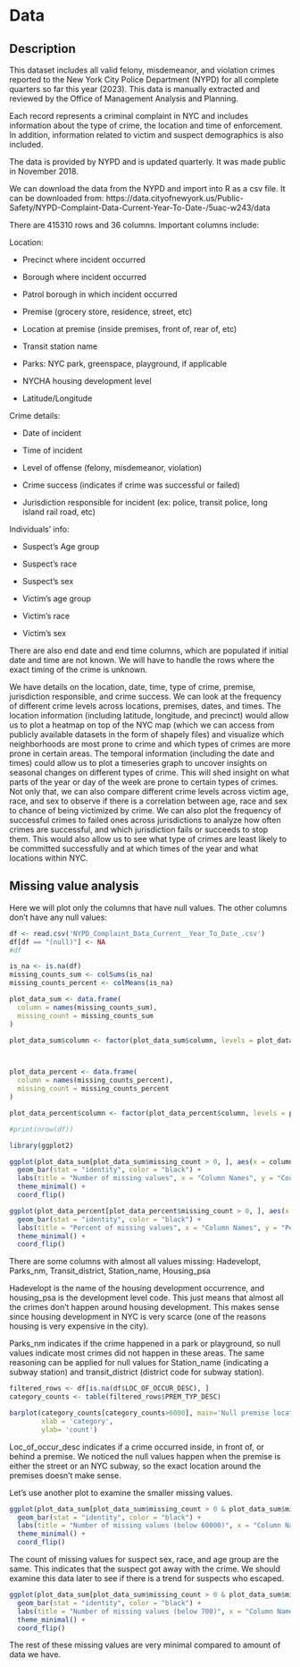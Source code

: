 # Data

## Description



This dataset includes all valid felony, misdemeanor, and violation crimes reported to the New York City Police Department (NYPD) for all complete quarters so far this year (2023). This data is manually extracted and reviewed by the Office of Management Analysis and Planning. 

Each record represents a criminal complaint in NYC and includes information about the type of crime, the location and time of enforcement. In addition, information related to victim and suspect demographics is also included. 

The data is provided by NYPD and is updated quarterly. It was made public in November 2018.

We can download the data from the NYPD and import into R as a csv file. It can be downloaded from: https://data.cityofnewyork.us/Public-Safety/NYPD-Complaint-Data-Current-Year-To-Date-/5uac-w243/data


There are 415310 rows and 36 columns. Important columns include:

Location:

- Precinct where incident occurred

- Borough where incident occurred

- Patrol borough in which incident occurred

- Premise (grocery store, residence, street, etc)

- Location at premise (inside premises, front of, rear of, etc)

- Transit station name

- Parks: NYC park, greenspace, playground, if applicable

- NYCHA housing development level

- Latitude/Longitude

Crime details:

- Date of incident

- Time of incident

- Level of offense (felony, misdemeanor, violation)

- Crime success (indicates if crime was successful or failed)

- Jurisdiction responsible for incident (ex: police, transit police, long island rail road, etc)

Individuals' info:

- Suspect's Age group

- Suspect's race

- Suspect's sex

- Victim's age group

- Victim's race

- Victim's sex


There are also end date and end time columns, which are populated if initial date and time are not known. 
We will have to handle the rows where the exact timing of the crime is unknown.



We have details on the location, date, time, type of crime, premise, jurisdiction responsible, and crime success.
We can look at the frequency of different crime levels across locations, premises, dates, and times.
The location information (including latitude, longitude, and precinct) would allow us to plot a heatmap on top of the NYC map (which we can access from publicly available datasets in the form of shapely files) and visualize which neighborhoods are most prone to crime and which types of crimes are more prone in certain areas. 
The temporal information (including the date and times) could allow us to plot a timeseries graph to uncover insights on seasonal changes on different types of crime. This will shed insight on what parts of the year or day of the week are prone to certain types of crimes.
Not only that, we can also compare different crime levels across victim age, race, and sex to observe if there is a correlation between age, race and sex to chance of being victimized by crime.
We can also plot the frequency of successful crimes to failed ones across jurisdictions to analyze how often crimes are successful, and which jurisdiction fails or succeeds to stop them. This would also allow us to see what type of crimes are least likely to be committed successfully and at which times of the year and what locations within NYC.


## Missing value analysis

Here we will plot only the columns that have null values. The other columns don't have any null values:


```r
df <- read.csv('NYPD_Complaint_Data_Current__Year_To_Date_.csv')
df[df == "(null)"] <- NA
#df
```

```r
is_na <- is.na(df)
missing_counts_sum <- colSums(is_na)
missing_counts_percent <- colMeans(is_na)

plot_data_sum <- data.frame(
  column = names(missing_counts_sum),
  missing_count = missing_counts_sum
)

plot_data_sum$column <- factor(plot_data_sum$column, levels = plot_data_sum$column[order(plot_data_sum$missing_count)])



plot_data_percent <- data.frame(
  column = names(missing_counts_percent),
  missing_count = missing_counts_percent
)

plot_data_percent$column <- factor(plot_data_percent$column, levels = plot_data_percent$column[order(plot_data_percent$missing_count)])
```


```r
#print(nrow(df))
```


```r
library(ggplot2)

ggplot(plot_data_sum[plot_data_sum$missing_count > 0, ], aes(x = column, y = missing_count)) +
  geom_bar(stat = "identity", color = "black") +
  labs(title = "Number of missing values", x = "Column Names", y = "Counts") +
  theme_minimal() +
  coord_flip()

ggplot(plot_data_percent[plot_data_percent$missing_count > 0, ], aes(x = column, y = missing_count)) +
  geom_bar(stat = "identity", color = "black") +
  labs(title = "Percent of missing values", x = "Column Names", y = "Percentage") +
  theme_minimal() +
  coord_flip()


```
There are some columns with almost all values missing: Hadevelopt, Parks_nm, Transit_district, Station_name, Housing_psa

Hadevelopt is the name of the housing development occurrence, and housing_psa is the development level code. This just means that almost all the crimes don't happen around housing development. This makes sense since housing development in NYC is very scarce (one of the reasons housing is very expensive in the city).

Parks_nm indicates if the crime happened in a park or playground, so null values indicate most crimes did not happen in these areas. The same reasoning can be applied for null values for Station_name (indicating a subway station) and transit_district (district code for subway station).




```r
filtered_rows <- df[is.na(df$LOC_OF_OCCUR_DESC), ]
category_counts <- table(filtered_rows$PREM_TYP_DESC)

barplot(category_counts[category_counts>6000], main='Null premise location occurrences',
        xlab = 'category',
        ylab= 'count')


```
Loc_of_occur_desc indicates if a crime occurred inside, in front of, or behind a premise. We noticed the null values happen when the premise is either the street or an NYC subway, so the exact location around the premises doesn't make sense.


Let's use another plot to examine the smaller missing values.

```r
ggplot(plot_data_sum[plot_data_sum$missing_count > 0 & plot_data_sum$missing_count < 60000, ], aes(x = column, y = missing_count)) +
  geom_bar(stat = "identity", color = "black") +
  labs(title = "Number of missing values (below 60000)", x = "Column Names", y = "Counts") +
  theme_minimal() +
  coord_flip()


```
The count of missing values for suspect sex, race, and age group are the same. This indicates that the suspect got away with the crime. We should examine this data later to see if there is a trend for suspects who escaped.


```r
ggplot(plot_data_sum[plot_data_sum$missing_count > 0 & plot_data_sum$missing_count < 700, ], aes(x = column, y = missing_count)) +
  geom_bar(stat = "identity", color = "black") +
  labs(title = "Number of missing values (below 700)", x = "Column Names", y = "Counts") +
  theme_minimal() +
  coord_flip()
```

The rest of these missing values are very minimal compared to amount of data we have.









